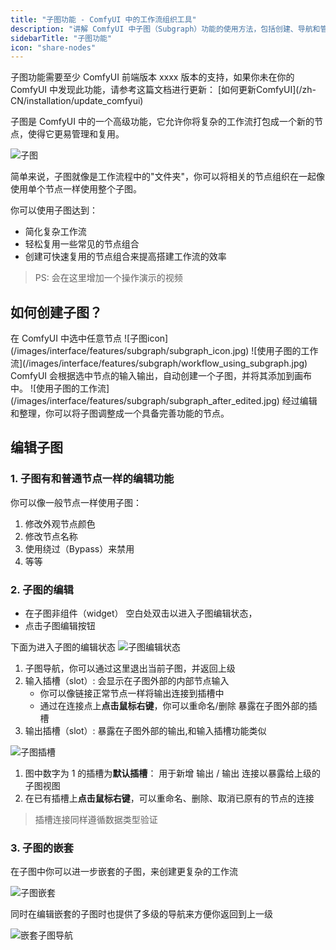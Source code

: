 ```yaml
---
title: "子图功能 - ComfyUI 中的工作流组织工具"
description: "讲解 ComfyUI 中子图（Subgraph）功能的使用方法，包括创建、导航和管理子图"
sidebarTitle: "子图功能"
icon: "share-nodes"
---
```


<Note>
    子图功能需要至少 ComfyUI 前端版本 xxxx 版本的支持，如果你未在你的 ComfyUI 中发现此功能，请参考这篇文档进行更新： [如何更新ComfyUI](/zh-CN/installation/update_comfyui)
</Note>

子图是 ComfyUI 中的一个高级功能，它允许你将复杂的工作流打包成一个新的节点，使得它更易管理和复用。

![子图](/images/interface/features/subgraph/subgraph.jpg)

简单来说，子图就像是工作流程中的"文件夹"，你可以将相关的节点组织在一起像使用单个节点一样使用整个子图。

你可以使用子图达到：
- 简化复杂工作流
- 轻松复用一些常见的节点组合
- 创建可快速复用的节点组合来提高搭建工作流的效率

> PS: 会在这里增加一个操作演示的视频

## 如何创建子图？

<Steps>
    <Step title="选中任意节点">
    在 ComfyUI 中选中任意节点
    </Step>
    <Step title="点击选择工具项中的子图对应功能的图标">
        ![子图icon](/images/interface/features/subgraph/subgraph_icon.jpg)
    </Step>
    <Step title="完成子图创建">
        ![使用子图的工作流](/images/interface/features/subgraph/workflow_using_subgraph.jpg)
        ComfyUI 会根据选中节点的输入输出，自动创建一个子图，并将其添加到画布中。
    </Step>
    <Step title="编辑子图">
        ![使用子图的工作流](/images/interface/features/subgraph/subgraph_after_edited.jpg)
        经过编辑和整理，你可以将子图调整成一个具备完善功能的节点。
    </Step>
</Steps>

## 编辑子图

### 1. 子图有和普通节点一样的编辑功能

你可以像一般节点一样使用子图：
1. 修改外观节点颜色
2. 修改节点名称
3. 使用绕过（Bypass）来禁用
4. 等等

### 2. 子图的编辑

- 在子图非组件（widget） 空白处双击以进入子图编辑状态，
- 点击子图编辑按钮

下面为进入子图的编辑状态
![子图编辑状态](/images/interface/features/subgraph/editing_subgraph.jpg)

1. 子图导航，你可以通过这里退出当前子图，并返回上级
2. 输入插槽（slot）: 会显示在子图外部的内部节点输入
    - 你可以像链接正常节点一样将输出连接到插槽中
    - 通过在连接点上**点击鼠标右键**，你可以重命名/删除 暴露在子图外部的插槽
3. 输出插槽（slot）: 暴露在子图外部的输出,和输入插槽功能类似

![子图插槽](/images/interface/features/subgraph/subgraph_slot.jpg)

1. 图中数字为 1 的插槽为**默认插槽**： 用于新增 输出 / 输出 连接以暴露给上级的子图视图
2. 在已有插槽上**点击鼠标右键**，可以重命名、删除、取消已原有的节点的连接

> 插槽连接同样遵循数据类型验证

### 3. 子图的嵌套

在子图中你可以进一步嵌套的子图，来创建更复杂的工作流

![子图嵌套](/images/interface/features/subgraph/subgraph_nested.jpg)

同时在编辑嵌套的子图时也提供了多级的导航来方便你返回到上一级

![嵌套子图导航](/images/interface/features/subgraph/subgraph_navigation.jpg)